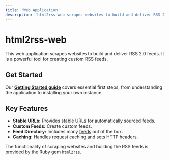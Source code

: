 ```yaml
---
title: 'Web Application'
description: 'html2rss-web scrapes websites to build and deliver RSS 2.0 feeds. It is a powerful tool for creating custom RSS feeds.'
---
```


# html2rss-web

This web application scrapes websites to build and deliver RSS 2.0 feeds. It is a powerful tool for creating custom RSS feeds.

## Get Started

Our **[Getting Started guide](/web-application/getting-started)** covers essential first steps, from understanding the application to installing your own instance.

## Key Features

- **Stable URLs:** Provides stable URLs for automatically sourced feeds.
- **Custom Feeds:** Create custom feeds.
- **Feed Directory:** Includes many [feeds](https://github.com/html2rss/html2rss-configs) out of the box.
- **Caching:** Handles request caching and sets HTTP headers.

The functionality of scraping websites and building the RSS feeds is provided by the Ruby gem [`html2rss`](https://github.com/html2rss/html2rss).
